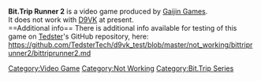 <strong>Bit.Trip Runner 2</strong> is a video game produced by [[Gaijin Games]].
<br />
It does not work with [[D9VK]] at present.
<br />
==Additional info==
There is additional info available for testing of this game on [[User:Tedster|Tedster]]'s GitHub repository, here:
<br />
https://github.com/TedsterTech/d9vk_test/blob/master/not_working/bittriprunner2/bittriprunner2.md

[[Category:Video Game]]
[[Category:Not Working]]
[[Category:Bit.Trip Series]]
